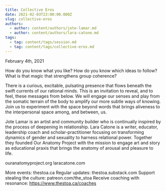 ```yaml
---
title: Collective Eros
date: 2021-02-03T23:00:00.000Z
slug: collective-eros
authors:
  - author: content/authors/jote-lamar.md
  - author: content/authors/lara-catone.md
tags:
  - tag: content/tags/session.md
  - tag: content/tags/collective-eros.md
---
```


February 4th, 2021

How do you know what you like? How do you know which ideas to follow? What is that magic that strengthens group coherence?

There is a curious, excitable, pulsating presence that flows beneath the swift currents of our rational minds. This is an invitation to reveal, and to feel, these messages from below. We will engage our senses and play from the somatic terrain of the body to amplify our more subtle ways of knowing. Join us to experiment with the space beyond words that brings aliveness to the interpersonal space among, and between, us.

Jote Lamar is an artist and community builder who is continually inspired by the process of deepening in relationship. Lara Catone is a writer, educator, leadership coach and scholar-practitioner focusing on transforming dynamics of gender and sexuality to harness relational power. Together they founded Our Anatomy Project with the mission to engage art and story as educational praxis that brings the anatomy of arousal and pleasure to life.

ouranatomyproject.org
laracatone.com

More events: thestoa.ca
Regular updates: thestoa.substack.com
Support stealing the culture: patreon.com/the_stoa
Receive coaching with resonance: https://www.thestoa.ca/coaches
